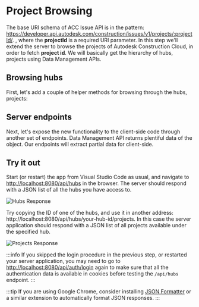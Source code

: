 

# Project Browsing

The base URI schema of ACC Issue API is in the pattern: https://developer.api.autodesk.com/construction/issues/v1/projects/:projectId/. 
, where the **projectId** is a required URI parameter. In this step we'll extend the server to browse the projects of Autodesk Construction Cloud, in order to fetch **project id**. 
We will basically get the hierarchy of hubs, projects using Data Management APIs.

## Browsing hubs

First, let's add a couple of helper methods for browsing through the hubs, projects:

<NodeJsVsCodeHubs />

## Server endpoints

Next, let's expose the new functionality to the client-side code through another
set of endpoints.
Data Management API returns plentiful data of the object. Our endpoints will extract partial data for client-side.

<NodeJsVsCodeEndpoints />

## Try it out

Start (or restart) the app from Visual Studio Code as usual, and navigate to
[http://localhost:8080/api/hubs](http://localhost:8080/api/hubs) in the browser.
The server should respond with a JSON list of all the hubs you have access to.

![Hubs Response](./_shared/hubs-response.webp)

Try copying the ID of one of the hubs, and use it in another address: http://localhost:8080/api/hubs/your-hub-id/projects.
In this case the server application should respond with a JSON list of all projects
available under the specified hub.

![Projects Response](./_shared/projects-response.webp)

:::info
If you skipped the login procedure in the previous step, or restarted your server application,
you may need to go to [http://localhost:8080/api/auth/login](http://localhost:8080/api/auth/login)
again to make sure that all the authentication data is available in cookies before testing
the `/api/hubs` endpoint.
:::

:::tip
If you are using Google Chrome, consider installing [JSON Formatter](https://chrome.google.com/webstore/detail/json-formatter/bcjindcccaagfpapjjmafapmmgkkhgoa?hl=en)
or a similar extension to automatically format JSON responses.
:::

